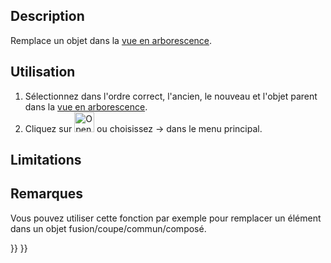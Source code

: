 <languages/>

{{Docnav/fr
|
|[[OpenSCAD_RemoveSubtree/fr|Supprimer de l'arborescence]]
|[[OpenSCAD_Workbench/fr|Atelier OpenSCAD]]
|IconL=
|IconR=OpenSCAD_RemoveSubtree.svg
|IconC=Workbench_OpenSCAD.svg
}}

{{GuiCommand/fr
|Name=OpenSCAD ReplaceObject
|Name/fr=OpenSCAD Remplacer un objet
|MenuLocation=OpenSCAD → Remplacer un objet
|Workbenches=[[OpenSCAD_Workbench/fr|OpenSCAD]]
}}

==Description== 

Remplace un objet dans la [[Tree_view/fr|vue en arborescence]].

<span id="Usage"></span>
==Utilisation== 

# Sélectionnez dans l'ordre correct, l'ancien, le nouveau et l'objet parent dans la [[Tree_view/fr|vue en arborescence]].
# Cliquez sur [[Image:OpenSCAD_ReplaceObject.svg|32px]] ou choisissez {{KEY|OpenSCAD}} → {{KEY|[[Image:OpenSCAD_ReplaceObject.svg|32px]] Remplacer un objet}} dans le menu principal.

==Limitations==


<span id="Notes"></span>
==Remarques== 

Vous pouvez utiliser cette fonction par exemple pour remplacer un élément dans un objet fusion/coupe/commun/composé.


{{Docnav/fr
|
|[[OpenSCAD_RemoveSubtree/fr|Supprimer de l'arborescence]]
|[[OpenSCAD_Workbench/fr|Atelier OpenSCAD]]
|IconL=
|IconR=OpenSCAD_RemoveSubtree.svg
|IconC=Workbench_OpenSCAD.svg
}}

{{OpenSCAD_Tools_navi{{#translation:}}}}
{{Userdocnavi{{#translation:}}}}